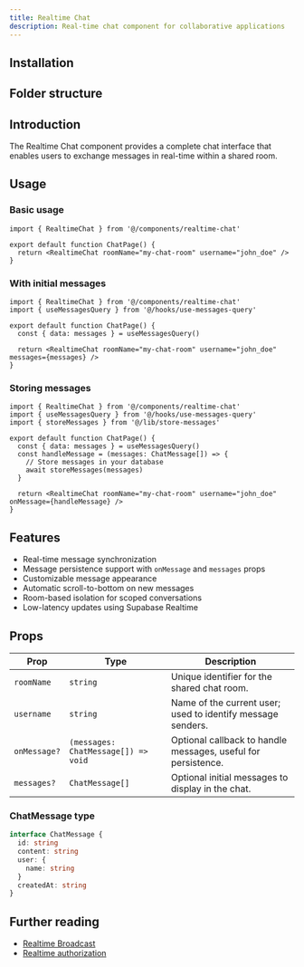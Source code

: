 ```yaml
---
title: Realtime Chat
description: Real-time chat component for collaborative applications
---
```


<div className="flex flex-row -space-x-px w-full">
  <BlockPreview name="realtime-chat-demo" isPair />
  <BlockPreview name="realtime-chat-demo" isPair />
</div>

## Installation

<BlockItem
  name="realtime-chat-react"
  description="Renders a real-time chat interface for users in a shared room."
/>

## Folder structure

<RegistryBlock itemName="realtime-chat-react" />

## Introduction

The Realtime Chat component provides a complete chat interface that enables users to exchange messages in real-time within a shared room.

## Usage

### Basic usage

```tsx
import { RealtimeChat } from '@/components/realtime-chat'

export default function ChatPage() {
  return <RealtimeChat roomName="my-chat-room" username="john_doe" />
}
```

### With initial messages

```tsx
import { RealtimeChat } from '@/components/realtime-chat'
import { useMessagesQuery } from '@/hooks/use-messages-query'

export default function ChatPage() {
  const { data: messages } = useMessagesQuery()

  return <RealtimeChat roomName="my-chat-room" username="john_doe" messages={messages} />
}
```

### Storing messages

```tsx
import { RealtimeChat } from '@/components/realtime-chat'
import { useMessagesQuery } from '@/hooks/use-messages-query'
import { storeMessages } from '@/lib/store-messages'

export default function ChatPage() {
  const { data: messages } = useMessagesQuery()
  const handleMessage = (messages: ChatMessage[]) => {
    // Store messages in your database
    await storeMessages(messages)
  }

  return <RealtimeChat roomName="my-chat-room" username="john_doe" onMessage={handleMessage} />
}
```

## Features

- Real-time message synchronization
- Message persistence support with `onMessage` and `messages` props
- Customizable message appearance
- Automatic scroll-to-bottom on new messages
- Room-based isolation for scoped conversations
- Low-latency updates using Supabase Realtime

## Props

| Prop         | Type                                | Description                                                   |
| ------------ | ----------------------------------- | ------------------------------------------------------------- |
| `roomName`   | `string`                            | Unique identifier for the shared chat room.                   |
| `username`   | `string`                            | Name of the current user; used to identify message senders.   |
| `onMessage?` | `(messages: ChatMessage[]) => void` | Optional callback to handle messages, useful for persistence. |
| `messages?`  | `ChatMessage[]`                     | Optional initial messages to display in the chat.             |

### ChatMessage type

```typescript
interface ChatMessage {
  id: string
  content: string
  user: {
    name: string
  }
  createdAt: string
}
```

## Further reading

- [Realtime Broadcast](https://supabase.com/docs/guides/realtime/broadcast)
- [Realtime authorization](https://supabase.com/docs/guides/realtime/authorization)
